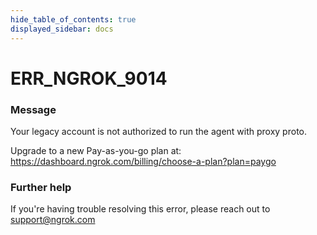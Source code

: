 ```yaml
---
hide_table_of_contents: true
displayed_sidebar: docs
---
```



# ERR_NGROK_9014

### Message

Your legacy account is not authorized to run the agent with proxy proto.

Upgrade to a new Pay-as-you-go plan at: https://dashboard.ngrok.com/billing/choose-a-plan?plan=paygo

<ErrorDetails error="err_ngrok_9014" />

### Further help

If you're having trouble resolving this error, please reach out to [support@ngrok.com](mailto:support@ngrok.com?subject=Help%20with%20ERR_NGROK_9014)
